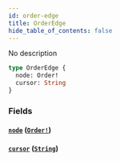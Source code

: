 ```yaml
---
id: order-edge
title: OrderEdge
hide_table_of_contents: false
---
```



No description

```graphql
type OrderEdge {
  node: Order!
  cursor: String
}
```


### Fields

#### [`node`](#) ([`Order!`](/mainnet/api/graphql/objects/order))




#### [`cursor`](#) ([`String`](/mainnet/api/graphql/scalars/string))






